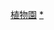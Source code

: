 {{Commons category|Botanical gardens by country}}
{{Categories by country|nocat}}

[[Category:植物園|]]
[[Category:各國園林|*]]